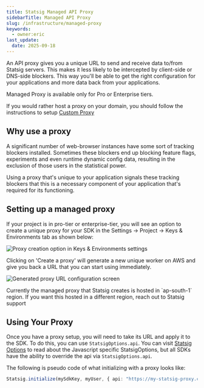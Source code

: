```yaml
---
title: Statsig Managed API Proxy
sidebarTitle: Managed API Proxy
slug: /infrastructure/managed-proxy
keywords:
  - owner:eric
last_update:
  date: 2025-09-18
---
```


An API proxy gives you a unique URL to send and receive data to/from Statsig servers.  This makes it less likely to be intercepted by client-side or DNS-side blockers.  This way you'll be able to get the right configuration for your applications and more data back from your applications.

<Info>
Managed Proxy is available only for Pro or Enterprise tiers.

If you would rather host a proxy on your domain, you should follow the instructions to setup [Custom Proxy](/custom_proxy)
</Info>

## Why use a proxy
A significant number of web-browser instances have some sort of tracking blockers installed. Sometimes these blockers end up blocking feature flags, experiments and even runtime dynamic config data, resulting in the exclusion of those users in the statistical power.

Using a proxy that's unique to your application signals these tracking blockers that this is a necessary component of your application that's required for its functioning.

## Setting up a managed proxy

If your project is in pro-tier or enterprise-tier, you will see an option to create a unique proxy for your SDK in the Settings -> Project -> Keys & Environments tab as shown below:

![Proxy creation option in Keys & Environments settings](https://github.com/statsig-io/.github/assets/74588208/5eec435d-8221-4f8c-a8e8-70b4f67e771c)

Clicking on 'Create a proxy' will generate a new unique worker on AWS and give you back a URL that you can start using immediately.

![Generated proxy URL configuration screen](https://github.com/statsig-io/.github/assets/74588208/0de0509c-1411-4ee4-9a0c-e533ef3fce01)

<Info>
Currently the managed proxy that Statsig creates is hosted in `ap-south-1` region.  If you want this hosted in a different region, reach out to Statsig support
</Info>

## Using Your Proxy

Once you have a proxy setup, you will need to take its URL and apply it to the SDK. To do this, you can use `StatsigOptions.api`. You can visit [Statsig Options](/client/javascript-sdk#statsig-options) to read about the Javascript specific StatsigOptions, but all SDKs have the ability to override the api via `StatsigOptions.api`.

The following is pseudo code of what initializing with a proxy looks like:

```typescript
Statsig.initialize(mySdkKey, myUser, { api: "https://my-statsig-proxy.com/v1" });
```

